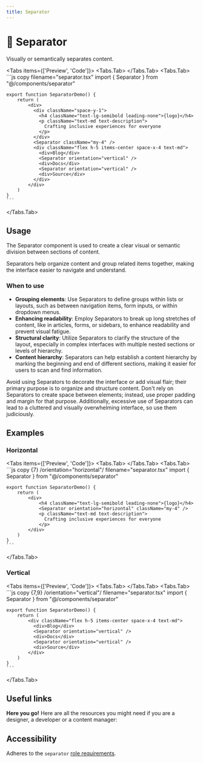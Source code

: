 ```yaml
---
title: Separator
---
```



# 💠 Separator

Visually or semantically separates content.

<Tabs items={['Preview', 'Code']}>
  <Tabs.Tab>
    <SeparatorPreview />
  </Tabs.Tab>
  <Tabs.Tab>
    ```js copy filename="separator.tsx"
    import { Separator } from "@/components/separator"

    export function SeparatorDemo() {
        return (
            <div>
              <div className="space-y-1">
                <h4 className="text-lg-semibold leading-none">{logo}</h4>
                <p className="text-md text-description">
                  Crafting inclusive experiences for everyone
                </p>
              </div>
              <Separator className="my-4" />
              <div className="flex h-5 items-center space-x-4 text-md">
                <div>Blog</div>
                <Separator orientation="vertical" />
                <div>Docs</div>
                <Separator orientation="vertical" />
                <div>Source</div>
              </div>
            </div>
        )
    }
    ```
  </Tabs.Tab>
</Tabs>

## Usage

The Separator component is used to create a clear visual or semantic division between sections of content.

Separators help organize content and group related items together, making the interface easier to navigate and understand.

### When to use
- **Grouping elements**: Use Separators to define groups within lists or layouts, such as between navigation items, form inputs, or within dropdown menus.
- **Enhancing readability**: Employ Separators to break up long stretches of content, like in articles, forms, or sidebars, to enhance readability and prevent visual fatigue.
- **Structural clarity**: Utilize Separators to clarify the structure of the layout, especially in complex interfaces with multiple nested sections or levels of hierarchy.
- **Content hierarchy**: Separators can help establish a content hierarchy by marking the beginning and end of different sections, making it easier for users to scan and find information.

Avoid using Separators to decorate the interface or add visual flair; their primary purpose is to organize and structure content. Don't rely on Separators to create space between elements; instead, use proper padding and margin for that purpose. Additionally, excessive use of Separators can lead to a cluttered and visually overwhelming interface, so use them judiciously.

## Examples

### Horizontal

<Tabs items={['Preview', 'Code']}>
  <Tabs.Tab>
    <SeparatorHorizontal />
  </Tabs.Tab>
  <Tabs.Tab>
    ```js copy {7} /orientation="horizontal"/ filename="separator.tsx"
    import { Separator } from "@/components/separator"

    export function SeparatorDemo() {
        return (
            <div>
                <h4 className="text-lg-semibold leading-none">{logo}</h4>
                <Separator orientation="horizontal" className="my-4" />
                <p className="text-md text-description">
                  Crafting inclusive experiences for everyone
                </p>
            </div>
        )
    }
    ```
  </Tabs.Tab>
</Tabs>

### Vertical

<Tabs items={['Preview', 'Code']}>
  <Tabs.Tab>
    <SeparatorVertical />
  </Tabs.Tab>
  <Tabs.Tab>
    ```js copy {7,9} /orientation="vertical"/ filename="separator.tsx"
    import { Separator } from "@/components/separator"

    export function SeparatorDemo() {
        return (
            <div className="flex h-5 items-center space-x-4 text-md">
              <div>Blog</div>
              <Separator orientation="vertical" />
              <div>Docs</div>
              <Separator orientation="vertical" />
              <div>Source</div>
            </div>
        )
    }
    ```
  </Tabs.Tab>
</Tabs>

## Useful links

**Here you go!** Here are all the resources you might need if you are a designer, a developer or a content manager:

<Cards className='mt-8'>
  <Card
    title="🤖 Storybook"
    href="https://www.stories.fusillo.design/?path=/docs/components-separator--documentation"
  />
  <Card
    title="🪄 Figma"
    href="https://www.figma.com/file/acdO58jx9zgGfkKu6htrx2/%F0%9F%94%B5-Fusillo-Design-System?type=design&node-id=540%3A8876&mode=design&t=7r34RfU06jHXNJDx-1"
  />
  <Card
    title="🐝 API Reference"
    href="https://www.radix-ui.com/primitives/docs/components/separator#api-reference"
  />
</Cards>

## Accessibility

Adheres to the `separator` [role requirements](https://www.w3.org/TR/wai-aria-1.2/#separator).
